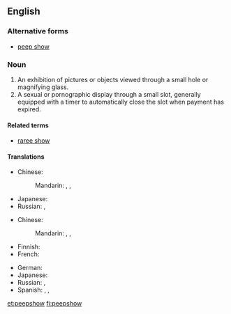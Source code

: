 ==English==

===Alternative forms===
* [[peep show]]

===Noun===
{{en-noun}}
{{wikipedia}}

# An exhibition of pictures or objects viewed through a small hole or magnifying glass.
# A sexual or pornographic display through a small slot, generally equipped with a timer to automatically close the slot when payment has expired.

====Related terms====
* [[raree show]]

====Translations====
{{trans-top|exhibition}}
* Chinese:
*: Mandarin: {{t|cmn|西洋景|tr=xīyángjǐng|sc=Hani}}, {{t|cmn|西洋鏡|sc=Hani}}, {{t|cmn|西洋镜|tr=xīyángjìng|sc=Hani}}
{{trans-mid}}
* Japanese: {{t-|ja|ピープショー|tr=pīpushō|sc=Jpan}}
* Russian: {{t-|ru|пипшоу|n|tr=pipšóu|sc=Cyrl}} {{indeclinable}}, {{t-|ru|пип-шоу|n|tr=pip-šóu|sc=Cyrl}} {{indeclinable}}
{{trans-bottom}}

{{trans-top|sex show}}
* Chinese:
*: Mandarin: {{t|cmn|西洋景|tr=xīyángjǐng|sc=Hani}}, {{t|cmn|西洋鏡|sc=Hani}}, {{t|cmn|西洋镜|tr=xīyángjìng|sc=Hani}}
* Finnish: {{t+|fi|peepshow|sc=Cyrl}}
* French: {{t-|fr|peep show|m}}
{{trans-mid}}
* German: {{t-|de|Peepshow|f}}
* Japanese: {{t-|ja|ピープショー|tr=pīpushō|sc=Jpan}}
* Russian: {{t-|ru|пипшоу|n|tr=pipšóu|sc=Cyrl}} {{indeclinable}}, {{t-|ru|пип-шоу|n|tr=pip-šóu|sc=Cyrl}} {{indeclinable}}
* Spanish: {{t-|es|peepshow|m}}, {{t-|es|mundonuevo|m}}, {{t-|es|espectáculo sicalíptico|m}}
{{trans-bottom}}

[[et:peepshow]]
[[fi:peepshow]]
